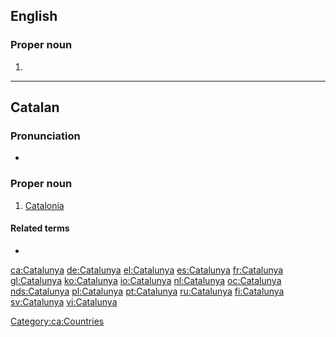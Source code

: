 ==English==

===Proper noun===
{{en-proper noun}}

# {{alternative form of|Catalonia|lang=en}}

----

==Catalan==

===Pronunciation===
* {{ca-IPA}}

===Proper noun===
{{ca-proper noun|f}}

# [[Catalonia]]

====Related terms====
* {{l|ca|català}}

[[Category:ca:Countries]]

[[ca:Catalunya]]
[[de:Catalunya]]
[[el:Catalunya]]
[[es:Catalunya]]
[[fr:Catalunya]]
[[gl:Catalunya]]
[[ko:Catalunya]]
[[io:Catalunya]]
[[nl:Catalunya]]
[[oc:Catalunya]]
[[nds:Catalunya]]
[[pl:Catalunya]]
[[pt:Catalunya]]
[[ru:Catalunya]]
[[fi:Catalunya]]
[[sv:Catalunya]]
[[vi:Catalunya]]